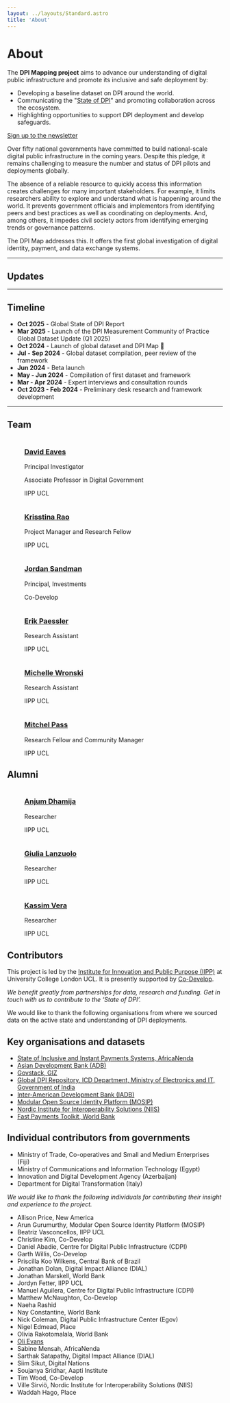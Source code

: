 ```yaml
---
layout: ../layouts/Standard.astro
title: 'About'
---
```



# About

The **DPI Mapping project** aims to advance our understanding of digital public infrastructure and promote its inclusive and safe deployment by:

- Developing a baseline dataset on DPI around the world.
- Communicating the "[State of DPI](/global-state-of-dpi/)" and promoting collaboration across the ecosystem.
- Highlighting opportunities to support DPI deployment and develop safeguards.

<div class="text-center py-4"><a href="https://forms.gle/dhoXGR9M6fVAoDKt7" class="button-blue">Sign up to the newsletter</a></div>

Over fifty national governments have committed to build national-scale digital public infrastructure in the coming years. Despite this pledge, it remains challenging to measure the number and status of DPI pilots and deployments globally. 

The absence of a reliable resource to quickly access this information creates challenges for many important stakeholders. For example, it limits researchers ability to explore and understand what is happening around the world. It prevents government officials and implementors from identifying peers and best practices as well as coordinating on deployments. And, among others, it impedes civil society actors from identifying emerging trends or governance patterns.

The DPI Map addresses this. It offers the first global investigation of digital identity, payment, and data exchange systems.

---

## Updates

<Blog />

---

## Timeline

- **Oct 2025** - Global State of DPI Report
- **Mar 2025** - Launch of the DPI Measurement Community of Practice Global Dataset Update (Q1 2025)
- **Oct 2024** - Launch of global dataset and DPI Map 🚀
- **Jul - Sep 2024** - Global dataset compilation, peer review of the framework
- **Jun 2024** - Beta launch
- **May - Jun 2024** - Compilation of first dataset and framework
- **Mar - Apr 2024** - Expert interviews and consultation rounds
- **Oct 2023 - Feb 2024** - Preliminary desk research and framework development


---

## Team

<div class="grid gap-3 grid-cols-2 md:grid-cols-3 lg:grid-cols-6 lg:-mx-30 content-start">

<figure>
  <img src="/about/_david.jpg" alt="" />
  <figcaption>

  ### [David Eaves](https://profiles.ucl.ac.uk/89749-david-eaves)

  Principal Investigator

  Associate Professor in Digital Government

  IIPP UCL

  </figcaption>
</figure>


<figure>
  <img src="/about/_krisstina.jpg" alt="" />
  <figcaption>

### [Krisstina Rao](https://de.linkedin.com/in/krisstina-rao)

Project Manager and Research Fellow

IIPP UCL

  </figcaption>
</figure>


<figure>
  <img src="/about/_jordan.jpg" alt="" />
  <figcaption>

### [Jordan Sandman](https://www.codevelop.fund/team)

Principal, Investments

Co-Develop

  </figcaption>
</figure>


<figure>
  <img src="/about/_erik.jpg" alt="" />
  <figcaption>

### [Erik Paessler](https://www.linkedin.com/in/erik-paessler/)

Research Assistant

IIPP UCL

  </figcaption>
</figure>


<figure>
  <img src="/about/_michelle.jpg" alt="" />
  <figcaption>

### [Michelle Wronski](https://www.linkedin.com/in/michelle-wronski-464006164/)

Research Assistant

IIPP UCL

  </figcaption>
</figure>


<figure>
  <img src="/about/_mitchel.jpg" alt="" />
  <figcaption>

### [Mitchel Pass](https://www.linkedin.com/in/mitch-alexander-52524b159/)

Research Fellow and Community Manager

IIPP UCL

  </figcaption>
</figure>


</div>


## Alumni

<div class="grid gap-3 grid-cols-2 md:grid-cols-3 lg:grid-cols-6 lg:-mx-30 content-start">

<figure>
  <img src="/about/_anjum.jpg" alt="" />
  <figcaption>

### [Anjum Dhamija](https://www.linkedin.com/in/anjum-dhamija/)

Researcher

IIPP UCL

  </figcaption>
</figure>


<figure>
  <img src="/about/_giulia.jpg" alt="" />
  <figcaption>

### [Giulia Lanzuolo](https://www.linkedin.com/in/giulialanzuolo/)

Researcher

IIPP UCL

  </figcaption>
</figure>


<figure>
  <img src="/about/_kassim.jpg" alt="" />
  <figcaption>

### [Kassim Vera](https://www.linkedin.com/in/kassimvera/)

Researcher

IIPP UCL

  </figcaption>
</figure>

</div>


## Contributors

This project is led by the [Institute for Innovation and Public Purpose (IIPP)](https://www.ucl.ac.uk/bartlett/public-purpose/ucl-institute-innovation-and-public-purpose) at University College London UCL. It is presently supported by [Co-Develop](https://www.codevelop.fund/).

_We benefit greatly from partnerships for data, research and funding. Get in touch with us to contribute to the ‘State of DPI’._

We would like to thank the following organisations from where we sourced data on the active state and understanding of DPI deployments.

## Key organisations and datasets

- [State of Inclusive and Instant Payments Systems, AfricaNenda](https://www.africanenda.org/en/siips2023)
- [Asian Development Bank (ADB)](https://www.adb.org/)
- [Govstack, GIZ](https://www.govstack.global/)
- [Global DPI Repository, ICD Department, Ministry of Electronics and IT, Government of India](https://www.dpi.global/home)
- [Inter-American Development Bank (IADB)](https://www.iadb.org/en)
- [Modular Open Source Identity Platform (MOSIP)](https://www.mosip.io/)
- [Nordic Institute for Interoperability Solutions (NIIS)](https://www.niis.org/)
- [Fast Payments Toolkit, World Bank](https://fastpayments.worldbank.org/)

## Individual contributors from governments

- Ministry of Trade, Co-operatives and Small and Medium Enterprises (Fiji)
- Ministry of Communications and Information Technology (Egypt)
- Innovation and Digital Development Agency (Azerbaijan)
- Department for Digital Transformation (Italy)

_We would like to thank the following individuals for contributing their insight and experience to the project._

- Allison Price, New America
- Arun Gurumurthy, Modular Open Source Identity Platform (MOSIP)
- Beatriz Vasconcellos, IIPP UCL
- Christine Kim, Co-Develop
- Daniel Abadie, Centre for Digital Public Infrastructure (CDPI)
- Garth Willis, Co-Develop
- Priscilla Koo Wilkens, Central Bank of Brazil
- Jonathan Dolan, Digital Impact Alliance (DIAL)
- Jonathan Marskell, World Bank
- Jordyn Fetter, IIPP UCL
- Manuel Aguilera, Centre for Digital Public Infrastructure (CDPI)
- Matthew McNaughton, Co-Develop
- Naeha Rashid
- Nay Constantine, World Bank
- Nick Coleman, Digital Public Infrastructure Center (Egov)
- Nigel Edmead, Place
- Olivia Rakotomalala, World Bank
- [Oli Evans](https://oli.zilla.org.uk)
- Sabine Mensah, AfricaNenda
- Sarthak Satapathy, Digital Impact Alliance (DIAL)
- Siim Sikut, Digital Nations
- Soujanya Sridhar, Aapti Institute
- Tim Wood, Co-Develop
- Ville Sirviö, Nordic Institute for Interoperability Solutions (NIIS)
- Waddah Hago, Place

